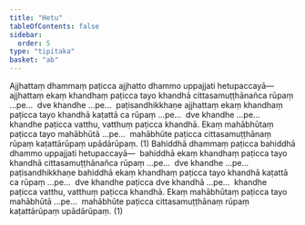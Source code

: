 ```yaml
---
title: "Hetu"
tableOfContents: false
sidebar:
  order: 5
type: "tipitaka"
basket: "ab"
---
```



<DynamicBreadcrumb />

<Division number="1">

<Paragraph number="2760">
Ajjhattaṃ dhammaṃ paṭicca ajjhatto dhammo uppajjati hetupaccayā—  ajjhattaṃ ekaṃ khandhaṃ paṭicca tayo khandhā cittasamuṭṭhānañca rūpaṃ …pe…  dve khandhe …pe…  paṭisandhikkhaṇe ajjhattaṃ ekaṃ khandhaṃ paṭicca tayo khandhā kaṭattā ca rūpaṃ …pe…  dve khandhe …pe…  khandhe paṭicca vatthu, vatthuṃ paṭicca khandhā. Ekaṃ mahābhūtaṃ paṭicca tayo mahābhūtā …pe…  mahābhūte paṭicca cittasamuṭṭhānaṃ rūpaṃ kaṭattārūpaṃ upādārūpaṃ. (1)
</Paragraph>

<Paragraph number="2761">
Bahiddhā dhammaṃ paṭicca bahiddhā dhammo uppajjati hetupaccayā—  bahiddhā ekaṃ khandhaṃ paṭicca tayo khandhā cittasamuṭṭhānañca rūpaṃ …pe…  dve khandhe …pe…  paṭisandhikkhaṇe bahiddhā ekaṃ khandhaṃ paṭicca tayo khandhā kaṭattā ca rūpaṃ …pe…  dve khandhe paṭicca dve khandhā …pe…  khandhe paṭicca vatthu, vatthuṃ paṭicca khandhā. Ekaṃ mahābhūtaṃ paṭicca tayo mahābhūtā …pe…  mahābhūte paṭicca cittasamuṭṭhānaṃ rūpaṃ kaṭattārūpaṃ upādārūpaṃ. (1)
</Paragraph>
</Division>